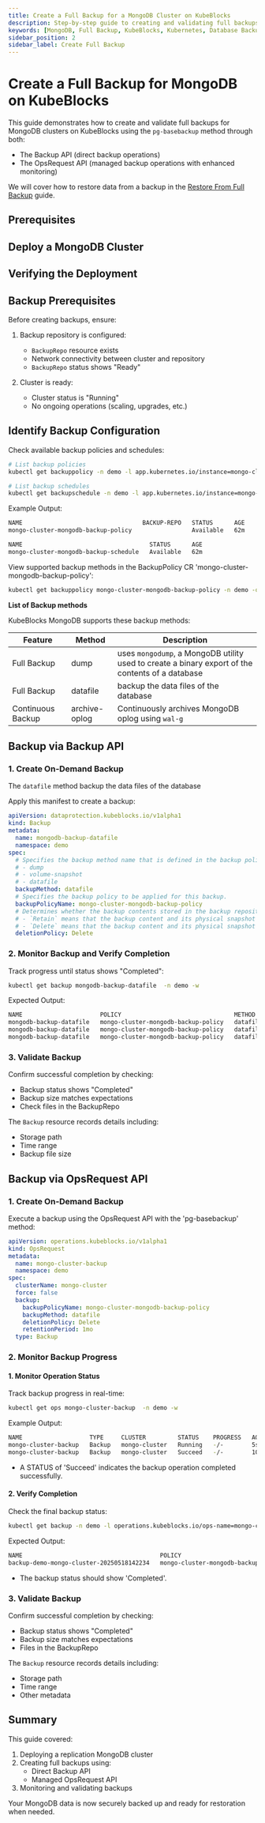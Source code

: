 ```yaml
---
title: Create a Full Backup for a MongoDB Cluster on KubeBlocks
description: Step-by-step guide to creating and validating full backups for MongoDB clusters using Backup API and OpsRequest API in KubeBlocks.
keywords: [MongoDB, Full Backup, KubeBlocks, Kubernetes, Database Backup, XtraBackup]
sidebar_position: 2
sidebar_label: Create Full Backup
---
```




# Create a Full Backup for MongoDB on KubeBlocks

This guide demonstrates how to create and validate full backups for MongoDB clusters on KubeBlocks using the `pg-basebackup` method through both:
- The Backup API (direct backup operations)
- The OpsRequest API (managed backup operations with enhanced monitoring)

We will cover how to restore data from a backup in the [Restore From Full Backup](./05-restoring-from-full-backup) guide.

## Prerequisites


<Prerequisites />

## Deploy a MongoDB Cluster


<CreateCluster />

## Verifying the Deployment


<VerifyCluster />

## Backup Prerequisites

Before creating backups, ensure:
1. Backup repository is configured:
   - `BackupRepo` resource exists
   - Network connectivity between cluster and repository
   - `BackupRepo` status shows "Ready"

2. Cluster is ready:
   - Cluster status is "Running"
   - No ongoing operations (scaling, upgrades, etc.)

## Identify Backup Configuration

Check available backup policies and schedules:

```bash
# List backup policies
kubectl get backuppolicy -n demo -l app.kubernetes.io/instance=mongo-cluster

# List backup schedules
kubectl get backupschedule -n demo -l app.kubernetes.io/instance=mongo-cluster
```

Example Output:
```bash
NAME                                  BACKUP-REPO   STATUS      AGE
mongo-cluster-mongodb-backup-policy                 Available   62m

NAME                                    STATUS      AGE
mongo-cluster-mongodb-backup-schedule   Available   62m
```

View supported backup methods in the BackupPolicy CR 'mongo-cluster-mongodb-backup-policy':

```bash
kubectl get backuppolicy mongo-cluster-mongodb-backup-policy -n demo -oyaml | yq '.spec.backupMethods[].name'
```
**List of Backup methods**

KubeBlocks MongoDB supports these backup methods:

| Feature           | Method          | Description |
|-------------|--------|------------|
| Full Backup | dump   | uses `mongodump`, a MongoDB utility used to create a binary export of the contents of a database  |
| Full Backup | datafile | backup the data files of the database |
| Continuous Backup | archive-oplog |Continuously archives MongoDB oplog using `wal-g` |

## Backup via Backup API

### 1. Create On-Demand Backup

The `datafile` method backup the data files of the database

Apply this manifest to create a backup:

```yaml
apiVersion: dataprotection.kubeblocks.io/v1alpha1
kind: Backup
metadata:
  name: mongodb-backup-datafile
  namespace: demo
spec:
  # Specifies the backup method name that is defined in the backup policy.
  # - dump
  # - volume-snapshot
  # - datafile
  backupMethod: datafile
  # Specifies the backup policy to be applied for this backup.
  backupPolicyName: mongo-cluster-mongodb-backup-policy
  # Determines whether the backup contents stored in the backup repository should be deleted when the backup custom resource(CR) is deleted. Supported values are `Retain` and `Delete`.
  # - `Retain` means that the backup content and its physical snapshot on backup repository are kept.
  # - `Delete` means that the backup content and its physical snapshot on backup repository are deleted.
  deletionPolicy: Delete
```

### 2. Monitor Backup and Verify Completion

Track progress until status shows "Completed":

```bash
kubectl get backup mongodb-backup-datafile  -n demo -w
```

Expected Output:

```bash
NAME                      POLICY                                METHOD     REPO            STATUS      TOTAL-SIZE   DURATION   DELETION-POLICY   CREATION-TIME          COMPLETION-TIME   EXPIRATION-TIME
mongodb-backup-datafile   mongo-cluster-mongodb-backup-policy   datafile   <BACKUP_REPO>   Running     1119698                 Delete            2025-05-18T14:21:16Z
mongodb-backup-datafile   mongo-cluster-mongodb-backup-policy   datafile   <BACKUP_REPO>   Running     1119698                 Delete            2025-05-18T14:21:16Z
mongodb-backup-datafile   mongo-cluster-mongodb-backup-policy   datafile   <BACKUP_REPO>   Completed   1119698      15s        Delete            2025-05-18T14:21:16Z   2025-05-18T14:21:31Z
```

### 3. Validate Backup

Confirm successful completion by checking:
- Backup status shows "Completed"
- Backup size matches expectations
- Check files in the BackupRepo

The `Backup` resource records details including:
- Storage path
- Time range
- Backup file size


## Backup via OpsRequest API

### 1. Create On-Demand Backup

Execute a backup using the OpsRequest API with the 'pg-basebackup' method:

```yaml
apiVersion: operations.kubeblocks.io/v1alpha1
kind: OpsRequest
metadata:
  name: mongo-cluster-backup
  namespace: demo
spec:
  clusterName: mongo-cluster
  force: false
  backup:
    backupPolicyName: mongo-cluster-mongodb-backup-policy
    backupMethod: datafile
    deletionPolicy: Delete
    retentionPeriod: 1mo
  type: Backup
```

### 2. Monitor Backup Progress

#### 1. Monitor Operation Status

Track backup progress in real-time:
```bash
kubectl get ops mongo-cluster-backup  -n demo -w
```

Example Output:
```bash
NAME                   TYPE     CLUSTER         STATUS    PROGRESS   AGE
mongo-cluster-backup   Backup   mongo-cluster   Running   -/-        5s
mongo-cluster-backup   Backup   mongo-cluster   Succeed   -/-        10s
```

- A STATUS of 'Succeed' indicates the backup operation completed successfully.

#### 2. Verify Completion

Check the final backup status:

```bash
kubectl get backup -n demo -l operations.kubeblocks.io/ops-name=mongo-cluster-backup
```

Expected Output:
```bash
NAME                                       POLICY                                METHOD     REPO     STATUS      TOTAL-SIZE   DURATION   DELETION-POLICY   CREATION-TIME          COMPLETION-TIME        EXPIRATION-TIME
backup-demo-mongo-cluster-20250518142234   mongo-cluster-mongodb-backup-policy   datafile   kb-oss   Completed   1149575      11s        Delete            2025-05-18T14:22:34Z   2025-05-18T14:22:44Z   2025-06-17T14:22:44Z
```

- The backup status should show 'Completed'.

### 3. Validate Backup

Confirm successful completion by checking:
- Backup status shows "Completed"
- Backup size matches expectations
- Files in the BackupRepo

The `Backup` resource records details including:
- Storage path
- Time range
- Other metadata

## Summary

This guide covered:
1. Deploying a replication MongoDB cluster
2. Creating full backups using:
   - Direct Backup API
   - Managed OpsRequest API
3. Monitoring and validating backups

Your MongoDB data is now securely backed up and ready for restoration when needed.